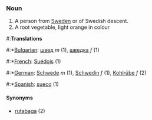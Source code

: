 ===Noun===
#A person from [[Sweden]] or of Swedish descent.
#A root vegetable, light orange in colour

#:'''Translations'''
#:*[[Bulgarian]]: [[швед]] ''m'' (1), [[шведка]] ''f'' (1)
#:*[[French]]: [[Suédois]] (1)
#:*[[German]]: [[Schwede]] ''m'' (1), [[Schwedin]] ''f'' (1), [[Kohlrübe]] ''f'' (2)
#:*[[Spanish]]: [[sueco]] (1)

====Synonyms====
* [[rutabaga]] (2)